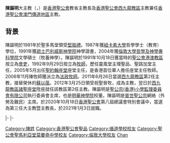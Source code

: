 '''陳謳明'''大主教（{{lang-en|The Most Revd Andrew Chan}}，{{bd|1962年|}}）是[[香港聖公會|香港聖公會]]教省主教長及[[香港聖公會|香港聖公會]][[西九龍教區|西九龍教區]]主教兼任[[香港聖公會澳門傳道地區|香港聖公會澳門傳道地區]]主教。

==背景==
陳謳明於1981年於聖多馬堂領受[[堅振禮|堅振禮]]。1987年獲[[紐卡斯爾大學_(英國)|紐卡素大學]]哲學學士（教育）學位，1991年獲[[疏士巴利威斯神學院|疏士巴利威斯神學院]]神學證書，2004年獲[[倫敦大學|倫敦大學]][[哲學及神學專科學院|哲學及神學專科學院]]文學碩士（牧養神學）。陳謳明於1991年10月18日獲當時的[[聖公會港澳教區|聖公會港澳教區]]按立為[[會吏|會吏]]，1992年9月29日按立為[[牧師|牧師]]，歷任靈風堂主理聖品、聖路加堂主任，2005年5月出任[[聖約翰座堂|聖約翰座堂]]座堂主任，是香港首位華人擔任座堂主任牧師。2006年11月陳牧師獲派立為[[法政牧師|法政牧師]]。2011年6月26日當選[[西九龍教區|西九龍教區]]第2任主教，接替榮休的[[蘇以葆|蘇以葆]]。2012年3月25日領受祝聖晉牧，成為主教，翌日於[[西九龍教區|西九龍教區]][[諸聖座堂|諸聖座堂]]陞座就任該教區第2任主教。陳謳明是[[聖公宗(香港)小學監理委員會有限公司|聖公宗(香港)小學監理委員會有限公司]]執行委員會主席，也是[[聖公會明華神學院|明華神學院]]校董。陳謳明是[[普世聖公宗|普世聖公宗]]網絡（外勞及難民）主席。於2020年10月18日[[香港聖公會|香港聖公會]]第八屆總議會特別會議中，當選為第三任大主教暨主教長，於2021年1月3日就職。



{{S-start}}
{{S-rel|ac}}
{{S-bef|before=[[蘇以葆|蘇以葆]]|rows=1}}
{{S-ttl|title=[[聖公會西九龍教區|聖公會西九龍教區]]主教 |years=2012年起}}
{{S-aft|after=現任|rows=4}}
|-
{{S-bef|before=[[鄺保羅|鄺保羅]]|rows=3}}
{{S-ttl|title=[[聖公會澳門傳道地區|聖公會澳門傳道地區]]主教|years=2021年起}}
|-
{{S-ttl|title=[[香港大主教|香港聖公會主教長]] |years=2021年起}}
{{End}}

{{香港聖公會}}
{{Authority control}}

[[Category:陳姓|Category:陳姓]]
[[Category:香港聖公會聖品|Category:香港聖公會聖品]]
[[Category:循道學校校友|Category:循道學校校友]]
[[Category:聖公會聖馬利亞堂莫慶堯中學校友|Category:聖公會聖馬利亞堂莫慶堯中學校友]]
[[Category:倫敦大學校友|Category:倫敦大學校友]]
[[Category:紐卡索大學校友|Chan]]